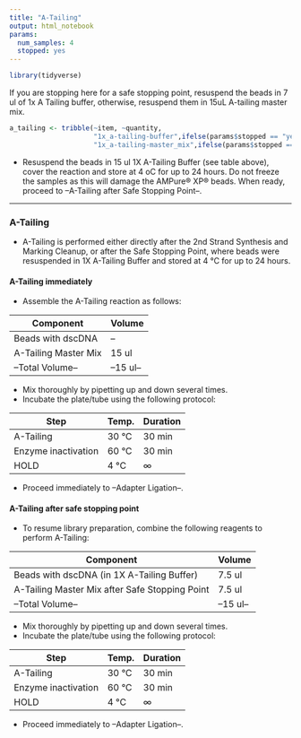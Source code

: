 ```yaml
---
title: "A-Tailing"
output: html_notebook
params:
  num_samples: 4
  stopped: yes
---
```

```r
library(tidyverse)
```

If you are stopping here for a safe stopping point, resuspend the beads in 7 ul of 1x A Tailing buffer, otherwise, resuspend them in 15uL A-tailing master mix.  
```r
a_tailing <- tribble(~item, ~quantity,
                     "1x_a-tailing-buffer",ifelse(params$stopped == "yes", 7.5, 0),
                     "1x_a-tailing-master_mix",ifelse(params$stopped == "yes", 7.5, 15))
```

- Resuspend the beads in 15 ul 1X A-Tailing Buffer (see table above), cover the reaction and store at 4 oC for up to 24 hours. Do not freeze the samples as this will damage the AMPure® XP® beads. When ready, proceed to --A-Tailing after Safe Stopping Point--.

---

### A-Tailing
- A-Tailing is performed either directly after the 2nd Strand Synthesis and Marking Cleanup, or after the Safe Stopping Point, where beads were resuspended in 1X A-Tailing Buffer and stored at 4 °C for up to 24 hours. 

#### A-Tailing immediately
- Assemble the A-Tailing reaction as follows:

|Component|Volume|
|---------|------|
|Beads with dscDNA| --|
|A-Tailing Master Mix| 15 ul|
|--Total Volume--| --15 ul--|

- Mix thoroughly by pipetting up and down several times.
- Incubate the plate/tube using the following protocol:

|Step|Temp.|Duration|
|----|-----|--------|
|A-Tailing|30 °C|30 min|
|Enzyme inactivation|60 °C|30 min|
|HOLD|4 °C|∞|

- Proceed immediately to --Adapter Ligation--.

#### A-Tailing after safe stopping point
- To resume library preparation, combine the following reagents to perform A-Tailing:

|Component|Volume|
|---------|------|
|Beads with dscDNA (in 1X A-Tailing Buffer)| 7.5 ul |
|A-Tailing Master Mix after Safe Stopping Point| 7.5 ul|
|--Total Volume--| --15 ul--|

- Mix thoroughly by pipetting up and down several times.
- Incubate the plate/tube using the following protocol:

|Step|Temp.|Duration|
|----|-----|--------|
|A-Tailing|30 °C|30 min|
|Enzyme inactivation|60 °C|30 min|
|HOLD|4 °C|∞|

- Proceed immediately to --Adapter Ligation--.
